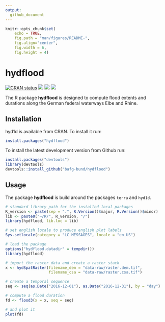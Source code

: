 ```yaml
---
output: 
  github_document
---
```


```r
knitr::opts_chunk$set(
    echo = TRUE,
    fig.path = "man/figures/README-",
    fig.align="center",
    fig.width = 6,
    fig.height = 4)
```

<!-- README.md is generated from README.Rmd. Please edit that file -->

# hydflood

<!-- badges: start -->
[![CRAN status](https://www.r-pkg.org/badges/version/hydflood)](https://cran.r-project.org/package=hydflood)
[![](https://cranlogs.r-pkg.org/badges/grand-total/hydflood?color=green)](https://cran.r-project.org/package=hydflood)
[![](https://cranlogs.r-pkg.org/badges/last-month/hydflood?color=green)](https://cran.r-project.org/package=hydflood)
[![](https://cranlogs.r-pkg.org/badges/last-week/hydflood?color=green)](https://cran.r-project.org/package=hydflood)
<!-- badges: end -->

The R package **hydflood** is designed to compute flood extents and durations 
along the German federal waterways Elbe and Rhine.

## Installation

hyd1d is available from CRAN. To install it run:

```r
install.packages("hydflood")
```

To install the latest development version from Github run:

```r
install.packages("devtools")
library(devtools)
devtools::install_github("bafg-bund/hydflood")
```

## Usage

The package **hydflood** is build around the packages `terra` and `hyd1d`.

```r
# standard library path for the installed local packages
R_version <- paste(sep = ".", R.Version()$major, R.Version()$minor)
lib <- paste0("~/R/", R_version, "/")
library(hydflood, lib.loc = lib)

# set english locale to produce english plot labels
Sys.setlocale(category = "LC_MESSAGES", locale = "en_US")
```

```r
# load the package
options("hydflood.datadir" = tempdir())
library(hydflood)

# import the raster data and create a raster stack
x <- hydSpatRaster(filename_dem = "data-raw/raster.dem.tif",
                   filename_csa = "data-raw/raster.csa.tif")

# create a temporal sequence
seq <- seq(as.Date("2016-12-01"), as.Date("2016-12-31"), by = "day")

# compute a flood duration
fd <- flood3(x = x, seq = seq)

# and plot it
plot(fd)
```
